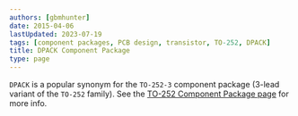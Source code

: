 ```yaml
---
authors: [gbmhunter]
date: 2015-04-06
lastUpdated: 2023-07-19
tags: [component packages, PCB design, transistor, TO-252, DPACK]
title: DPACK Component Package
type: page
---
```


`DPACK` is a popular synonym for the `TO-252-3` component package (3-lead variant of the `TO-252` family). See the [TO-252 Component Package page](/pcb-design/component-packages/to-252-component-package/) for more info.
